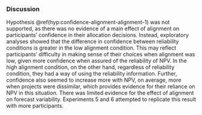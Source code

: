 ### Discussion

Hypothesis \@ref(hyp:confidence-alignment-alignment-1) was not supported, as
there was no evidence of a main effect of alignment on participants' confidence
in their allocation decisions. Instead, exploratory analyses showed that the
difference in confidence between reliability conditions is greater in the low
alignment condition. This may reflect participants' difficulty in making sense
of their choices when alignment was low, given more confidence when assured of
the reliability of NPV. In the high alignment condition, on the other hand,
regardless of reliability condition, they had a way of using the reliability
information. Further, confidence also seemed to increase more with NPV, on
average, more when projects were dissimilar, which provides evidence for their
reliance on NPV in this situation. There was limited evidence for the effect of
alignment on forecast variability. Experiments 5 and 6 attempted to replicate
this result with more participants.
